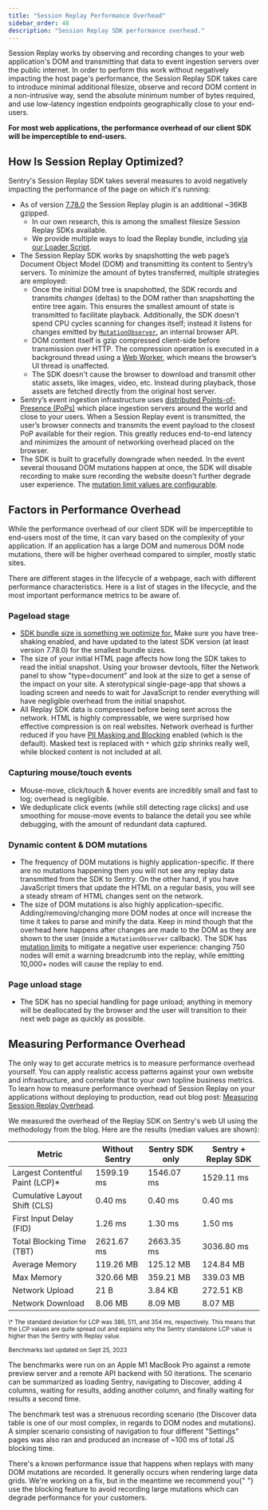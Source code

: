 ```yaml
---
title: "Session Replay Performance Overhead"
sidebar_order: 48
description: "Session Replay SDK performance overhead."
---
```


<Include name="feature-stage-beta-session-replay.mdx" />

Session Replay works by observing and recording changes to your web application's DOM and transmitting that data to event ingestion servers over the public internet. In order to perform this work without negatively impacting the host page's performance, the Session Replay SDK takes care to introduce minimal additional filesize, observe and record DOM content in a non-intrusive way, send the absolute minimum number of bytes required, and use low-latency ingestion endpoints geographically close to your end-users.

**For most web applications, the performance overhead of our client SDK will be imperceptible to end-users.**

## How Is Session Replay Optimized?

Sentry's Session Replay SDK takes several measures to avoid negatively impacting the performance of the page on which it's running:

- As of version [7.78.0](https://blog.sentry.io/sentry-bundle-size-how-we-reduced-replay-sdk-by-35/) the Session Replay plugin is an additional ~36KB gzipped.
  - In our own research, this is among the smallest filesize Session Replay SDKs available.
  - We provide multiple ways to load the Replay bundle, including [via our Loader Script](/platforms/javascript/install/loader/).
- The Session Replay SDK works by snapshotting the web page’s Document Object Model (DOM) and transmitting its content to Sentry’s servers. To minimize the amount of bytes transferred, multiple strategies are employed:
  - Once the initial DOM tree is snapshotted, the SDK records and transmits _changes_ (deltas) to the DOM rather than snapshotting the entire tree again. This ensures the smallest amount of state is transmitted to facilitate playback. Additionally, the SDK doesn't spend CPU cycles scanning for changes itself; instead it listens for changes emitted by [`MutationObserver`](https://developer.mozilla.org/en-US/docs/Web/API/MutationObserver), an internal browser API.
  - DOM content itself is gzip compressed client-side before transmission over HTTP. The compression operation is executed in a background thread using a [Web Worker](https://developer.mozilla.org/en-US/docs/Web/API/Web_Workers_API/Using_web_workers), which means the browser’s UI thread is unaffected.
  - The SDK doesn't cause the browser to download and transmit other static assets, like images, video, etc. Instead during playback, those assets are fetched directly from the original host server.
- Sentry’s event ingestion infrastructure uses [distributed Points-of-Presence (PoPs)](https://blog.sentry.io/2022/03/31/sentry-points-of-presence-how-we-built-a-distributed-ingestion/) which place ingestion servers around the world and close to your users. When a Session Replay event is transmitted, the user’s browser connects and transmits the event payload to the closest PoP available for their region. This greatly reduces end-to-end latency and minimizes the amount of networking overhead placed on the browser.
- The SDK is built to gracefully downgrade when needed. In the event several thousand DOM mutations happen at once, the SDK will disable recording to make sure recording the website doesn't further degrade user experience. The [mutation limit values are configurable](/platforms/javascript/session-replay/configuration/#mutation-limits).

## Factors in Performance Overhead

While the performance overhead of our client SDK will be imperceptible to end-users most of the time, it can vary based on the complexity of your application. If an application has a large DOM and numerous DOM node mutations, there will be higher overhead compared to simpler, mostly static sites.

There are different stages in the lifecycle of a webpage, each with different performance characteristics. Here is a list of stages in the lifecycle, and the most important performance metrics to be aware of.

### Pageload stage

- [SDK bundle size is something we optimize for.](https://blog.sentry.io/sentry-bundle-size-how-we-reduced-replay-sdk-by-35/) Make sure you have tree-shaking enabled, and have updated to the latest SDK version (at least version 7.78.0) for the smallest bundle sizes.
- The size of your initial HTML page affects how long the SDK takes to read the initial snapshot. Using your browser devtools, filter the Network panel to show "type=document" and look at the size to get a sense of the impact on your site. A sterotypical single-page-app that shows a loading screen and needs to wait for JavaScript to render everything will have negligible overhead from the initial snapshot.
- All Replay SDK data is compressed before being sent across the network. HTML is highly compressable, we were surprised how effective compression is on real websites. Network overhead is further reduced if you have [PII Masking and Blocking](https://docs.sentry.io/platforms/javascript/session-replay/privacy/) enabled (which is the default). Masked text is replaced with `*` which gzip shrinks really well, while blocked content is not included at all.

### Capturing mouse/touch events

- Mouse-move, click/touch & hover events are incredibly small and fast to log; overhead is negligible.
- We deduplicate click events (while still detecting rage clicks) and use smoothing for mouse-move events to balance the detail you see while debugging, with the amount of redundant data captured.

### Dynamic content & DOM mutations

- The frequency of DOM mutations is highly application-specific. If there are no mutations happening then you will not see any replay data transmitted from the SDK to Sentry. On the other hand, if you have JavaScript timers that update the HTML on a regular basis, you will see a steady stream of HTML changes sent on the network.
- The size of DOM mutations is also highly application-specific. Adding/removing/changing more DOM nodes at once will increase the time it takes to parse and minify the data. Keep in mind though that the overhead here happens after changes are made to the DOM as they are shown to the user (inside a `MutationObserver` callback).
  The SDK has [mutation limits](https://docs.sentry.io/platforms/javascript/session-replay/configuration/#mutation-limits) to mitigate a negative user experience: changing 750 nodes will emit a warning breadcrumb into the replay, while emitting 10,000+ nodes will cause the replay to end.

### Page unload stage

- The SDK has no special handling for page unload; anything in memory will be deallocated by the browser and the user will transition to their next web page as quickly as possible.

## Measuring Performance Overhead

The only way to get accurate metrics is to measure performance overhead yourself. You can apply realistic access patterns against your own website and infrastructure, and correlate that to your own topline business metrics.
To learn how to measure performance overhead of Session Replay on your applications without deploying to production, read out blog post: [Measuring Session Replay Overhead](https://sentry.engineering/blog/measuring-session-replay-overhead).

We measured the overhead of the Replay SDK on Sentry's web UI using the methodology from the blog. Here are the results (median values are shown):

| Metric                           | Without Sentry | Sentry SDK only | Sentry + Replay SDK |
| -------------------------------- | -------------- | --------------- | ------------------- |
| Largest Contentful Paint (LCP)\* | 1599.19 ms     | 1546.07 ms      | 1529.11 ms          |
| Cumulative Layout Shift (CLS)    | 0.40 ms        | 0.40 ms         | 0.40 ms             |
| First Input Delay (FID)          | 1.26 ms        | 1.30 ms         | 1.50 ms             |
| Total Blocking Time (TBT)        | 2621.67 ms     | 2663.35 ms      | 3036.80 ms          |
| Average Memory                   | 119.26 MB      | 125.12 MB       | 124.84 MB           |
| Max Memory                       | 320.66 MB      | 359.21 MB       | 339.03 MB           |
| Network Upload                   | 21 B           | 3.84 KB         | 272.51 KB           |
| Network Download                 | 8.06 MB        | 8.09 MB         | 8.07 MB             |

<p>
<sub> \* The standard deviation for LCP was 386, 511, and 354 ms, respectively.
  This means that the LCP values are quite spread out and explains why the
  Sentry standalone LCP value is higher than the Sentry with Replay value.</sub>
</p>

<p>
  <sub>Benchmarks last updated on Sept 25, 2023</sub>
</p>

The benchmarks were run on an Apple M1 MacBook Pro against a remote preview server and a remote API backend with 50 iterations. The scenario can be summarized as loading Sentry, navigating to Discover, adding 4 columns, waiting for results, adding another column, and finally waiting for results a second time.

The benchmark test was a strenuous recording scenario (the Discover data table is one of our most complex, in regards to DOM nodes and mutations). A simpler scenario consisting of navigation to four different "Settings" pages was also ran and produced an increase of ~100 ms of total JS blocking time.

<Note>
  There's a known performance issue that happens when replays with many DOM
  mutations are recorded. It generally occurs when rendering large data grids.
  We're working on a fix, but in the meantime we recommend you{" "}
  <Link to="https://docs.sentry.io/platforms/javascript/session-replay/privacy/#blocking">
    use the blocking feature
  </Link>
  to avoid recording large mutations which can degrade performance for your customers.
</Note>
